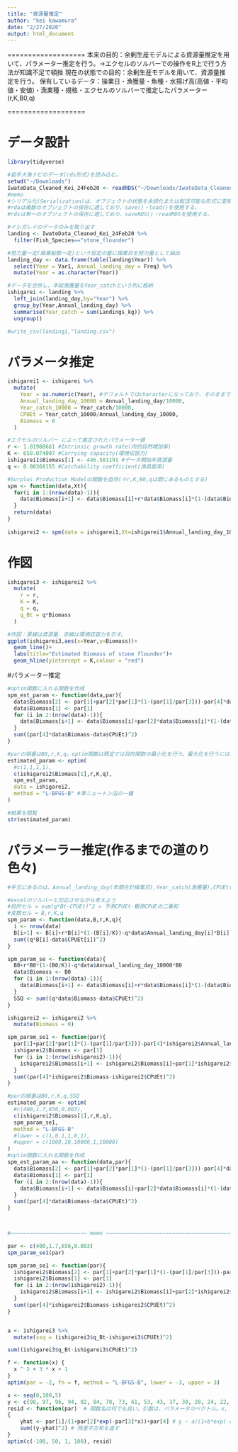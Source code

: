 ```yaml
---
title: "資源量推定"
author: "kei kawamura"
date: "2/27/2020"
output: html_document
---
```

===================
本来の目的：余剰生産モデルによる資源量推定を用いて、パラメーター推定を行う。->エクセルのソルバーでの操作をR上で行う方法が知識不足で頓挫
現在の状態での目的：余剰生産モデルを用いて、資源量推定を行う。
保有しているデータ：操業日・漁獲量・魚種・水揚げ高(高値・平均値・安値)・漁業種・規格・エクセルのソルバーで推定したパラメーター(r,K,B0,q)


===================

# データ設計

```R
library(tidyverse)

#岩手大漁ナビのデータ(rds形式)を読み込む。
setwd("~/Downloads")
IwateData_Cleaned_Kei_24Feb20 <- readRDS("~/Downloads/IwateData_Cleaned_Kei_24Feb20.rds")
#memo
#シリアル化(Serialization)は、オブジェクトの状態を永続化または転送可能な形式に変換するプロセスのこと。必要な時に再構築できるように、オブジェクトの状態を保存することが目的である。(参照：https://figshare.com/articles/R_____Rda_Rds_Feather/3496490/1)
#rdaは複数のオブジェクトの保存に適しており、save()・load()を使用する。
#rdsは単一のオブジェクトの保存に適しており、saveRDS()・readRDSを使用する。

#イシガレイのデータのみを取り出す
landing <- IwateData_Cleaned_Kei_24Feb20 %>%
  filter(Fish_Species=="stone_flounder")

#努力量一定(操業船数一定)という仮定の基に操業日を努力量として抽出
landing_day <- data.frame(table(landing$Year)) %>%
  select(Year = Var1, Annual_landing_day = Freq) %>%
  mutate(Year = as.character(Year))

#データを合併し、年総漁獲量をYear_catchという列に格納
ishigarei <- landing %>%
  left_join(landing_day,by="Year") %>%
  group_by(Year,Annual_landing_day) %>%
  summarise(Year_catch = sum(Landings_kg)) %>%
  ungroup()

#write_csv(landing1,"landing.csv")

```

# パラメータ推定

```r
ishigarei1 <- ishigarei %>%
  mutate(
    Year = as.numeric(Year), #デフォルトではcharacterになっており、そのままでは作図時できないので変換。(年の大小を認識できない)
    Annual_landing_day_10000 = Annual_landing_day/10000,
    Year_catch_10000 = Year_catch/10000,
    CPUEt = Year_catch_10000/Annual_landing_day_10000,
    Biomass = 0
  )

#エクセルのソルバー によって推定されたパラメーター値
r <- 1.81988661 #Intrinsic growth rate(内的自然増加率)
K <- 658.074097 #Carrying capacity(環境収容力)
ishigarei1$Biomass[1] <- 446.581191 #データ開始年資源量
q <- 0.00368155 #Catchability coefficient(漁具能率)

#Surplus Production Modelの関数を自作(※r,K,B0,qは既にあるものとする)
spm <- function(data,Xt){
  for(i in 1:(nrow(data)-1)){
    data$Biomass[i+1] <- data$Biomass[i]+r*data$Biomass[i]*(1-(data$Biomass[i]/K))-q*Xt[i]*data$Biomass[i] 
  }
  return(data)
}
    
ishigarei2 <- spm(data = ishigarei1,Xt=ishigarei1$Annual_landing_day_10000)   

```

# 作図

```r

ishigarei3 <- ishigarei2 %>%
  mutate(
    r = r,
    K = K,
    q = q,
    q_Bt = q*Biomass
  )

#作図：黒線は資源量、赤線は環境収容力を示す。
ggplot(ishigarei3,aes(x=Year,y=Biomass))+
  geom_line()+
  labs(title="Estimated Biomass of stone flounder")+
  geom_hline(yintercept = K,colour = "red")

```

#パラメーター推定

```r
#optim関数に入れる関数を作成
spm_est_param <- function(data,par){
  data$Biomass[2] <- par[1]+par[2]*par[1]*(1-(par[1]/par[3]))-par[4]*data$Annual_landing_day_10000[1]*par[1]
  data$Biomass[1] <- par[1]
  for (i in 2:(nrow(data)-1)){
    data$Biomass[i+1] <- data$Biomass[i]+par[2]*data$Biomass[i]*(1-(data$Biomass[i]/par[3]))-par[4]*data$Annual_landing_day_10000[i]*data$Biomass[i] 
  }
  sum((par[4]*data$Biomass-data$CPUEt)^2)
}

#parの順番はB0,r,K,q。optim関数は既定では目的関数の最小化を行う。最大化を行うには別途control=list(fnscale=-1)を指定する。
estimated_param <- optim(
  #c(1,1,1,1),
  c(ishigarei2$Biomass[1],r,K,q),
  spm_est_param,
  data = ishigarei2,
  method = "L-BFGS-B" #準ニュートン法の一種
)

#結果を閲覧
str(estimated_param)

```


# パラメーラー推定(作るまでの道のり色々)

```r
#手元にあるのは、Annual_landing_day(年間合計操業日),Year_catch(漁獲量),CPUEt(先述の二つを1/10000にスケールダウンして算出)

#excelのソルバーと対応させながら考えよう
#目的セル = sum(q*Bt-CPUEt)^2 = 予測CPUEt-観測CPUEの二乗和
#変数セル = B,r,K,q
spm_param <- function(data,B,r,K,q){
  i <- nrow(data)
  B[i+1] <- B[i]+r*B[i]*(1-(B[i]/K))-q*data$Annual_landing_day[i]*B[i] 
  sum((q*B[i]-data$CPUEt[i])^2)
}

spm_param_se <- function(data){
  B0+r*B0*(1-(B0/K))-q*data$Annual_landing_day_10000*B0
  data$Biomass <- B0
  for (i in 1:(nrow(data)-1)){
    data$Biomass[i+1] <- data$Biomass[i]+r*data$Biomass[i]*(1-(data$Biomass[i]/K))-q*data$Annual_landing_day_10000[i]*data$Biomass[i] 
  }
  SSQ <- sum((q*data$Biomass-data$CPUEt)^2)
}

ishigarei2 <- ishigarei2 %>%
  mutate(Biomass = 0)

spm_param_se1 <- function(par){
  par[1]+par[2]*par[1]*(1-(par[1]/par[3]))-par[4]*ishigarei2$Annual_landing_day_10000*par[1]
  ishigarei2$Biomass <- par[1]
  for (i in 1:(nrow(ishigarei2)-1)){
    ishigarei2$Biomass[i+1] <- ishigarei2$Biomass[i]+par[1]*ishigarei2$Biomass[i]*(1-(ishigarei2$Biomass[i]/par[3]))-par[4]*ishigarei2$Annual_landing_day_10000[i]*ishigarei2$Biomass[i] 
  }
  sum((par[4]*ishigarei2$Biomass-ishigarei2$CPUEt)^2)
}

#parの順番はB0,r,K,q,SSQ
estimated_param <- optim(
  #c(400,1.7,650,0.003),
  c(ishigarei2$Biomass[1],r,K,q),
  spm_param_se1,
  method = "L-BFGS-B"
  #lower = c(1,0.1,1,0,1),
  #upper = c(1000,10,10000,1,10000)
)
#optim関数に入れる関数を作成
spm_est_param_aa <- function(data,par){
  data$Biomass[2] <- par[1]+par[2]*par[1]*(1-(par[1]/par[3]))-par[4]*data$Annual_landing_day_10000[1]*par[1]
  data$Biomass[1] <- par[1]
  for (i in 2:(nrow(data)-1)){
    data$Biomass[i+1] <- data$Biomass[i]+par[2]*data$Biomass[i]*(1-(data$Biomass[i]/par[3]))-par[4]*data$Annual_landing_day_10000[i]*data$Biomass[i] 
  }
  sum((par[4]*data$Biomass-data$CPUEt)^2)
}



#~~~~~~~~~~~~~~~~~~~~~~~~ memo ~~~~~~~~~~~~~~~~~~~~~~~~~~~~~~~~~~~~~~~~~

par <- c(400,1.7,650,0.003)
spm_param_se1(par)

spm_param_se1 <- function(par){
  ishigarei2$Biomass[2] <- par[1]+par[2]*par[1]*(1-(par[1]/par[3]))-par[4]*ishigarei2$Annual_landing_day_10000[1]*par[1]
  ishigarei2$Biomass[1] <- par[1]
  for (i in 2:(nrow(ishigarei2)-1)){
    ishigarei2$Biomass[i+1] <- ishigarei2$Biomass[i]+par[2]*ishigarei2$Biomass[i]*(1-(ishigarei2$Biomass[i]/par[3]))-par[4]*ishigarei2$Annual_landing_day_10000[i]*ishigarei2$Biomass[i] 
  }
  sum((par[4]*ishigarei2$Biomass-ishigarei2$CPUEt)^2)
}


a <- ishigarei3 %>%
  mutate(ssq = (ishigarei3$q_Bt-ishigarei3$CPUEt)^2)

sum((ishigarei3$q_Bt-ishigarei3$CPUEt)^2)

f <- function(x) {
  x ^ 2 + 3 * x + 1
}
optim(par = -2, fn = f, method = "L-BFGS-B", lower = -3, upper = 3)

x <- seq(0,100,5)
y <- c(98, 97, 96, 94, 92, 84, 78, 73, 61, 53, 43, 37, 30, 28, 24, 22, 21, 20, 20, 20, 18)
resid <- function(par)	# 関数名は何でも良い。引数は，パラメータのベクトル。x, y は，大域変数として参照する。
{
	yhat <- par[1]/(1+par[2]*exp(-par[3]*x))+par[4]	# y ~ a/(1+b*exp(-c*x))+d のこと
	sum((y-yhat)^2)	# 残差平方和を返す
}
optim(c(-100, 50, 1, 100), resid)
```

